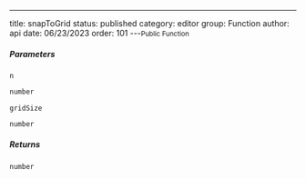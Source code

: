 ---
title: snapToGrid
status: published
category: editor
group: Function
author: api
date: 06/23/2023
order: 101
---<Small>Public Function</Small>




##### Parameters


<ParametersTable>

<ParametersTableRow>
<ParametersTableName>

`n`

</ParametersTableName>
<ParametersTableDescription>

```ts
number
```



</ParametersTableDescription>
</ParametersTableRow>
<ParametersTableRow>
<ParametersTableName>

`gridSize`

</ParametersTableName>
<ParametersTableDescription>

```ts
number
```



</ParametersTableDescription>
</ParametersTableRow>
</ParametersTable>

##### Returns


```ts
number
```

